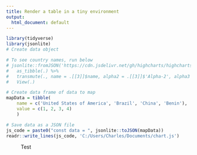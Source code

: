 ```yaml
---
title: Render a table in a tiny environment
output:
  html_document: default
---
```


```r
library(tidyverse)
library(jsonlite)
# Create data object

# To see country names, run below
# jsonlite::fromJSON('https://cdn.jsdelivr.net/gh/highcharts/highcharts@2e11000c966a20f08afc4e0927b91df99821de99/samples/data/world-countries.topo.json')$objects$countries1$geometries %>%
# 	as_tibble(.) %>%
# 	transmute(., name = .[[3]]$name, alpha2 = .[[3]]$'Alpha-2', alpha3 = .[[4]]) %>%
# 	View(.)

# Create data frame of data to map
mapData = tibble(
	name = c('United States of America', 'Brazil', 'China', 'Benin'),
	value = c(1, 2, 3, 4)
	)

# Save data as a JSON file
js_code = paste0("const data = ", jsonlite::toJSON(mapData))
readr::write_lines(js_code, 'C:/Users/Charles/Documents/chart.js')
```

```{=html}
<figure class="highcharts-figure">
	<div id="container"></div>
		<p class="highcharts-description">
			Test
		</p>
</figure>
```

```{=html}
<script src="https://unpkg.com/topojson-client@3"></script>
<script src="https://code.highcharts.com/maps/highmaps.js"></script>
<script src="https://code.highcharts.com/maps/modules/data.js"></script>
<script src="https://code.highcharts.com/maps/modules/exporting.js"></script>
<script src="C:/Users/Charles/Documents/chart.js"></script>

<script>
const getGraticule = () => {
  const data = [];

  // Meridians
  for (let x = -180; x <= 180; x += 15) {
    data.push({
      geometry: {
        type: 'LineString',
        coordinates: x % 90 === 0 ? [
          [x, -90],
          [x, 0],
          [x, 90]
        ] : [
          [x, -80],
          [x, 80]
        ]
      }
    });
  }

  // Latitudes
  for (let y = -90; y <= 90; y += 10) {
    const coordinates = [];
    for (let x = -180; x <= 180; x += 5) {
      coordinates.push([x, y]);
    }
    data.push({
      geometry: {
        type: 'LineString',
        coordinates
      },
      lineWidth: y === 0 ? 2 : undefined
    });
  }

  return data;
};


Highcharts.getJSON(
  'https://cdn.jsdelivr.net/gh/highcharts/highcharts@2e11000c966a20f08afc4e0927b91df99821de99/samples/data/world-countries.topo.json',
  topology => {

    // Convert the topoJSON feature into geoJSON
    const geojson = window.topojson.feature(
      topology,
      // For this demo, get the first of the named objects
      topology.objects[Object.keys(topology.objects)[0]]
    );
    geojson.copyrightUrl = topology.copyrightUrl;
    geojson.copyrightShort = topology.copyrightShort;

    const chart = Highcharts.mapChart('container', {
      chart: {
        map: geojson
      },
      title: {
        text: 'Airport density per country',
        floating: true,
        align: 'left',
        style: {
          textOutline: '2px white'
        }
      },
      subtitle: {
        text: 'Source: <a href="http://www.citypopulation.de/en/world/bymap/airports/">citypopulation.de</a><br>' +
          'Click and drag to rotate globe<br>',
        floating: true,
        y: 34,
        align: 'left'
      },
      legend: {
        enabled: false
      },
      mapNavigation: {
        enabled: true,
        enableDoubleClickZoomTo: true,
        buttonOptions: {
          verticalAlign: 'bottom'
        }
      },
      mapView: {
        maxZoom: 30,
        projection: {
          name: 'Orthographic',
          rotation: [60, -30]
        }
      },
      colorAxis: {
        tickPixelInterval: 100,
        minColor: '#BFCFAD',
        maxColor: '#31784B',
        max: 1000
      },
      tooltip: {
        pointFormat: '{point.name}: {point.value}'
      },
      plotOptions: {
        series: {
          animation: {
            duration: 750
          },
          clip: false
        }
      },
      series: [{
        name: 'Graticule',
        id: 'graticule',
        type: 'mapline',
        data: getGraticule(),
        nullColor: 'rgba(0, 0, 0, 0.05)'
      }, {
        data,
        joinBy: 'name',
        name: 'Airports per million km²',
        states: {
          hover: {
            color: '#a4edba',
            borderColor: '#333333'
          }
        },
        dataLabels: {
          enabled: false,
          format: '{point.name}'
        }
      }]
    });

    // Render a circle filled with a radial gradient behind the globe to
    // make it appear as the sea around the continents
    const renderSea = () => {
      let verb = 'animate';
      if (!chart.sea) {
        chart.sea = chart.renderer
          .circle()
          .attr({
            fill: {
              radialGradient: {
                cx: 0.4,
                cy: 0.4,
                r: 1
              },
              stops: [
                [0, 'white'],
                [1, 'lightblue']
              ]
            },
            zIndex: -1
          })
          .add(chart.get('graticule').group);
        verb = 'attr';
      }

      const bounds = chart.get('graticule').bounds,
        p1 = chart.mapView.projectedUnitsToPixels({
          x: bounds.x1,
          y: bounds.y1
        }),
        p2 = chart.mapView.projectedUnitsToPixels({
          x: bounds.x2,
          y: bounds.y2
        });
      chart.sea[verb]({
        cx: (p1.x + p2.x) / 2,
        cy: (p1.y + p2.y) / 2,
        r: Math.min(p2.x - p1.x, p1.y - p2.y) / 2
      });
    };
    renderSea();
    Highcharts.addEvent(chart, 'redraw', renderSea);

  }
);
</script>
```